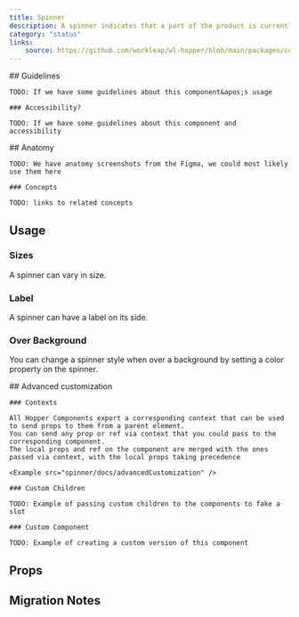 ```yaml
---
title: Spinner
description: A spinner indicates that a part of the product is currently performing a task of unknown duration.
category: "status"
links:
    source: https://github.com/workleap/wl-hopper/blob/main/packages/components/src/spinner/src/Spinner.tsx
---
```

<Example src="spinner/docs/preview" isOpen />

<FeatureFlag flag="next">
    ## Guidelines

    TODO: If we have some guidelines about this component&apos;s usage

    ### Accessibility?

    TODO: If we have some guidelines about this component and accessibility
</FeatureFlag>

<FeatureFlag flag="rc">
    ## Anatomy

    TODO: We have anatomy screenshots from the Figma, we could most likely use them here

    ### Concepts

    TODO: links to related concepts
</FeatureFlag>

## Usage

### Sizes
A spinner can vary in size.

<Example src="spinner/docs/sizes" />

### Label
A spinner can have a label on its side.

<Example src="spinner/docs/label" />

### Over Background
You can change a spinner style when over a background by setting a color property on the spinner.

<Example src="spinner/docs/overBackground" />

<FeatureFlag flag="next">
    ## Advanced customization

    ### Contexts

    All Hopper Components export a corresponding context that can be used to send props to them from a parent element.
    You can send any prop or ref via context that you could pass to the corresponding component.
    The local props and ref on the component are merged with the ones passed via context, with the local props taking precedence

    <Example src="spinner/docs/advancedCustomization" />

    ### Custom Children

    TODO: Example of passing custom children to the components to fake a slot

    ### Custom Component

    TODO: Example of creating a custom version of this component
</FeatureFlag>

## Props

<PropTable component="Spinner" />

## Migration Notes

<MigrateGuide src="spinner/docs/migration-notes" />
